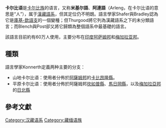 {{Unreferenced|time=2019-07-31T11:19:59+00:00}}
{{Infobox language
| name        = 卡尔比语
| nativename  = 
| familycolor = Sino-Tibetan
| states      = [[印度|印度]][[阿萨姆邦|阿萨姆邦]]、[[梅加拉亚邦|梅加拉亚邦]]
| region      = 
| speakers    = 525,503
| date        = 2011
| ref         = <ref>[http://www.censusindia.gov.in/Census_Data_2001/Census_Data_Online/Language/Statement1.aspx 2001 census]</ref>
| fam1        = [[汉藏语系|汉藏语系]]
| fam2        = [[藏緬語族|藏緬語族]]
| fam3        = [[库基-钦-那加语言|库基-钦-那加语言]] ?
| iso2        = sit（其他汉藏语）
| lc1         = mjw
| ld1         = 卡尔比语
| lc2         = ajz
| ld2         = 阿姆里卡尔比语
}}
'''卡尔比语'''是[[卡尔比族|卡尔比族]]的语言，又称'''米基尔語'''、'''阿連語'''（Arleng，在卡尔比语的意思是“人”），属于[[漢藏語系|漢藏語系]]，但其定位仍不明朗。語言學家Shafer與Bradley認為它是[[庫基-欽語支|庫基-欽語支]]的一個變種；但Thurgood將它列為漢藏語系之下的未分類語言；而Blench與Post卻又將它歸類為整個語系中最基礎的語言。

該語言目前約有60万人使用，主要分布在[[印度|印度]][[阿萨姆邦|阿萨姆邦]]和[[梅加拉亚邦|梅加拉亚邦]]。

==種類==
語言學家Konnerth定義两种主要的分支：

*山地卡尔比语：使用者分佈於[[阿薩姆邦|阿薩姆邦]]的[[卡比昂隆縣|卡比昂隆縣]]。
*平原卡尔比语：使用者分佈於阿薩姆邦[[坎如普縣|坎如普縣]]、[[馬日岡縣|馬日岡縣]]，以及[[梅加拉亞邦|梅加拉亞邦]]的[[日北縣|日北縣]]

==參考文獻==
{{reflist}}
{{印度语言}}
[[Category:汉藏语系|Category:汉藏语系]]
[[Category:藏缅语族|Category:藏缅语族]]